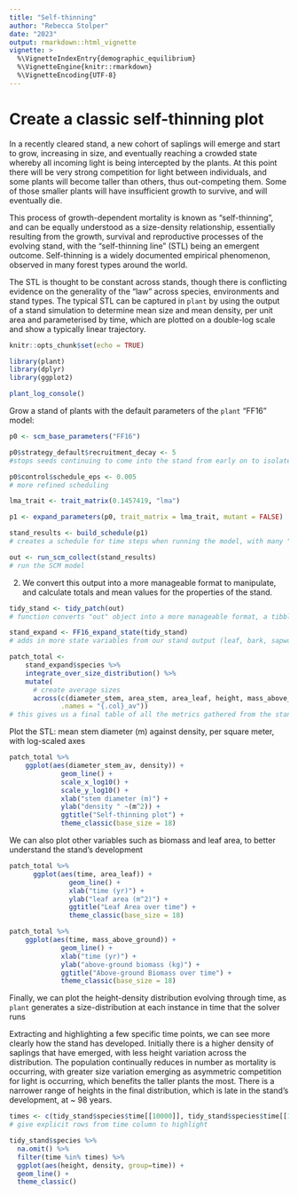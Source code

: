 ```yaml
---
title: "Self-thinning"
author: "Rebecca Stolper"
date: "2023"
output: rmarkdown::html_vignette
vignette: >
  %\VignetteIndexEntry{demographic_equilibrium}
  %\VignetteEngine{knitr::rmarkdown}
  %\VignetteEncoding{UTF-8}
---
```


# Create a classic self-thinning plot

In a recently cleared stand, a new cohort of saplings will emerge and start to grow, increasing in size, and eventually reaching a crowded state whereby all incoming light is being intercepted by the plants. At this point there will be very strong competition for light between individuals, and some plants will become taller than others, thus out-competing them. Some of those smaller plants will have insufficient growth to survive, and will eventually die. 

This process of growth-dependent mortality is known as "self-thinning", and can be equally understood as a size-density relationship, essentially resulting from the growth, survival and reproductive processes of the evolving stand, with the "self-thinning line" (STL) being an emergent outcome. Self-thinning is a widely documented empirical phenomenon, observed in many forest types around the world.

The STL is thought to be constant across stands, though there is conflicting evidence on the generality of the "law" across species, environments and stand types. The typical STL can be captured in `plant` by using the output of a stand simulation to determine mean size and mean density, per unit area and parameterised by time, which are plotted on a double-log scale and show a typically linear trajectory.

```r
knitr::opts_chunk$set(echo = TRUE)
```

```r
library(plant)
library(dplyr)
library(ggplot2)
```

```r
plant_log_console()
```

Grow a stand of plants with the default parameters of the `plant` "FF16" model:

```r
p0 <- scm_base_parameters("FF16")

p0$strategy_default$recruitment_decay <- 5
#stops seeds continuing to come into the stand from early on to isolate first "group" of plants that emerges around the same time

p0$control$schedule_eps <- 0.005
# more refined scheduling

lma_trait <- trait_matrix(0.1457419, "lma")

p1 <- expand_parameters(p0, trait_matrix = lma_trait, mutant = FALSE)

stand_results <- build_schedule(p1)
# creates a schedule for time steps when running the model, with many "steps" early on and fewer as the stand ages and doesn't change as rapidly

out <- run_scm_collect(stand_results)
# run the SCM model
```


2. We convert this output into a more manageable format to manipulate, and calculate totals and mean values for the properties of the stand.

```r
tidy_stand <- tidy_patch(out)
# function converts "out" object into a more manageable format, a tibble with all state variables as separate columns

stand_expand <- FF16_expand_state(tidy_stand)
# adds in more state variables from our stand output (leaf, bark, sapwood, stem properties to name a few)

patch_total <-
    stand_expand$species %>%
    integrate_over_size_distribution() %>%
    mutate(
      # create average sizes
      across(c(diameter_stem, area_stem, area_leaf, height, mass_above_ground), ~.x/density, 
             .names = "{.col}_av"))
# this gives us a final table of all the metrics gathered from the stand, and creates variables of averages calculated for leaf area, stem size (including the mean stem diameter that we need), height & biomass
```

Plot the STL: mean stem diameter (m) against density, per square meter, with log-scaled axes

```r
patch_total %>% 
    ggplot(aes(diameter_stem_av, density)) + 
             geom_line() + 
             scale_x_log10() +
             scale_y_log10() +
             xlab("stem diameter (m)") +
             ylab("density " ~(m^2)) +
             ggtitle("Self-thinning plot") +
             theme_classic(base_size = 18)
```

We can also plot other variables such as biomass and leaf area, to better understand the stand's development

```r
patch_total %>% 
      ggplot(aes(time, area_leaf)) + 
               geom_line() + 
               xlab("time (yr)") +
               ylab("leaf area (m^2)") +
               ggtitle("Leaf Area over time") +
               theme_classic(base_size = 18)

patch_total %>% 
    ggplot(aes(time, mass_above_ground)) + 
             geom_line() + 
             xlab("time (yr)") +
             ylab("above-ground biomass (kg)") +
             ggtitle("Above-ground Biomass over time") +
             theme_classic(base_size = 18)
```

Finally, we can plot the height-density distribution evolving through time, as `plant` generates a size-distribution at each instance in time that the solver runs

Extracting and highlighting a few specific time points, we can see more clearly how the stand has developed. Initially there is a higher density of saplings that have emerged, with less height variation across the distribution. The population continually reduces in number as mortality is occurring, with greater size variation emerging as asymmetric competition for light is occurring, which benefits the taller plants the most. There is a narrower range of heights in the final distribution, which is late in the stand's development, at ~ 98 years.

```r
times <- c(tidy_stand$species$time[[10000]], tidy_stand$species$time[[10500]], tidy_stand$species$time[[12000]], tidy_stand$species$time[[13000]], tidy_stand$species$time[[13500]], tidy_stand$species$time[[14000]], tidy_stand$species$time[[15000]], tidy_stand$species$time[[17000]], tidy_stand$species$time[[20000]])
# give explicit rows from time column to highlight

tidy_stand$species %>%
  na.omit() %>%
  filter(time %in% times) %>% 
  ggplot(aes(height, density, group=time)) +
  geom_line() +
  theme_classic()
```


